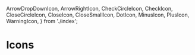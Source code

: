   ArrowDropDownIcon,
  ArrowRightIcon,
  CheckCircleIcon,
  CheckIcon,
  CloseCircleIcon,
  CloseIcon,
  CloseSmallIcon,
  DotIcon,
  MinusIcon,
  PlusIcon,
  WarningIcon,
} from './index';

<Meta title="Components/Icons" />

# Icons

<IconGallery>
  <IconItem name="ArrowDropDown">
    <ArrowDropDownIcon />
  </IconItem>
  <IconItem name="ArrowRight">
    <ArrowRightIcon />
  </IconItem>
  <IconItem name="CheckCircle">
    <CheckCircleIcon />
  </IconItem>
  <IconItem name="Check">
    <CheckIcon />
  </IconItem>
  <IconItem name="CloseCircle">
    <CloseCircleIcon />
  </IconItem>
  <IconItem name="Close">
    <CloseIcon />
  </IconItem>
  <IconItem name="CloseSmall">
    <CloseSmallIcon />
  </IconItem>
  <IconItem name="Dot">
    <DotIcon />
  </IconItem>
  <IconItem name="Minus">
    <MinusIcon />
  </IconItem>
  <IconItem name="Plus">
    <PlusIcon />
  </IconItem>
  <IconItem name="Warning">
    <WarningIcon />
  </IconItem>
</IconGallery>
